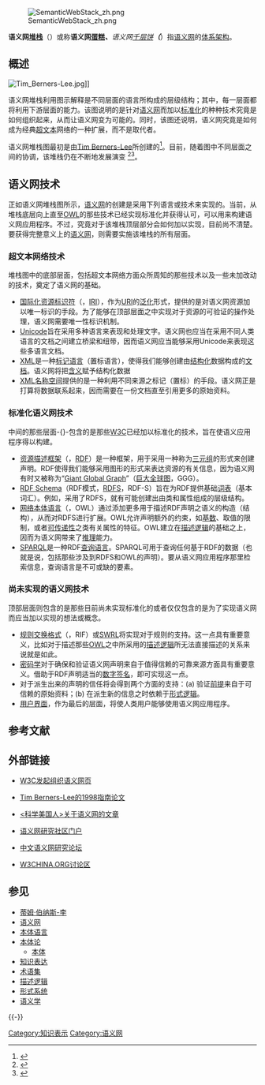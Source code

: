 {{Link style|time=2015-12-12T05:12:41+00:00}}
[[File:SemanticWebStack_zh.png|thumb]]

'''语义网[[堆栈|堆栈]]'''（{{lang-en|''Semantic Web Stack''}}）或称'''语义网[[蛋糕|蛋糕]]'''''{{lang|en|Semantic Web Cake}}'''、'''语义网[[千层饼|千层饼]]'''（'''{{lang|en|Semantic Web Layer Cake}}''）指[[语义网|语义网]]的[[体系架构_(计算机科学)|体系架构]]。

== 概述 ==
[[File:Tim_Berners-Lee.jpg|thumb]]]]

语义网堆栈利用图示解释是不同层面的语言所构成的层级结构；其中，每一层面都将利用下游层面的能力。该图说明的是针对[[语义网|语义网]]而加以[[标准化|标准化]]的种种技术究竟是如何组织起来，从而让语义网变为可能的。同时，该图还说明，语义网究竟是如何成为经典[[超文本|超文本]]网络的一种扩展，而不是取代者。

语义网堆栈图最初是由[[蒂姆·伯纳斯-李|Tim Berners-Lee]]所创建的<ref name="Semantic Web Stack 2000">{{cite web|url=http://www.w3.org/2000/Talks/1206-xml2k-tbl/slide10-0.html|title=Semantic Web - XML2000, slide 10|publisher=[[W3C|W3C]]|accessdate=2008-05-13|archive-date=2008-05-09|archive-url=https://web.archive.org/web/20080509122351/http://www.w3.org/2000/Talks/1206-xml2k-tbl/slide10-0.html|dead-url=no}}</ref>。目前，随着图中不同层面之间的协调，该堆栈仍在不断地发展演变
<ref name="Semantic Web Stack 2005">{{cite web|url=http://www.w3c.it/talks/2005/openCulture/slide7-0.html|title=Representing Knowledge in the Semantic Web, slide 7|publisher=[[W3C|W3C]]|accessdate=2008-05-13|archive-date=2011-04-11|archive-url=https://web.archive.org/web/20110411003705/http://www.w3c.it/talks/2005/openCulture/slide7-0.html|dead-url=no}}</ref><ref name="Semantic Web Stack 2007">{{cite web|url=http://www.w3.org/2007/Talks/0130-sb-W3CTechSemWeb/#(24)|title=Semantic Web, and Other Technologies to Watch, slide 24|publisher=[[W3C|W3C]]|accessdate=2008-05-13|archive-date=2008-04-17|archive-url=https://web.archive.org/web/20080417230804/http://www.w3.org/2007/Talks/0130-sb-W3CTechSemWeb/#(24)|dead-url=no}}</ref>。

== 语义网技术 ==
正如语义网堆栈图所示，[[语义网|语义网]]的创建是采用下列语言或技术来实现的。当前，从堆栈底层向上直至[[网络本体语言|OWL]]的那些技术已经实现标准化并获得认可，可以用来构建语义网应用程序。不过，究竟对于该堆栈顶层部分会如何加以实现，目前尚不清楚。要获得完整意义上的[[语义网|语义网]]，则需要实施该堆栈的所有层面。

=== 超文本网络技术 ===
堆栈图中的底部层面，包括超文本网络方面众所周知的那些技术以及一些未加改动的技术，奠定了语义网的基础。

* [[国际化资源标识符|国际化资源标识符]]（{{lang|en|Internationalized Resource Identifier}}，[[IRI|IRI]]），作为[[URI|URI]]的[[泛化|泛化]]形式，提供的是对语义网资源加以唯一标识的手段。为了能够在顶部层面之中实现对于资源的可验证的操作处理，语义网需要唯一性标识机制。
* [[Unicode|Unicode]]旨在采用多种语言来表现和处理文字。语义网也应当在采用不同人类语言的文档之间建立桥梁和纽带，因而语义网应当能够采用Unicode来表现这些多语言文档。
* [[XML|XML]]是一种[[标记语言|标记语言]]（置标语言），使得我们能够创建由[[结构化|结构化]]数据构成的[[文档_(计算机科学)|文档]]。语义网将把[[含义_(语义学)|含义]]赋予结构化数据
* [[XML名称空间|XML名称空间]]提供的是一种利用不同来源之标记（置标）的手段。语义网正是打算将数据联系起来，因而需要在一份文档直至引用更多的原始资料。

=== 标准化语义网技术 ===
中间的那些层面-{}-包含的是那些[[W3C|W3C]]已经加以标准化的技术，旨在使语义应用程序得以构建。

* [[RDF|资源描述框架]]（{{lang|en|Resource Description Framework}}，[[RDF|RDF]]）是一种框架，用于采用一种称为[[三元组|三元组]]的形式来创建声明。RDF使得我们能够采用图形的形式来表达资源的有关信息，因为语义网有时又被称为“[[:en:Giant_Global_Graph|Giant Global Graph]]”（[[巨大全球图|巨大全球图]]，GGG）。
* [[:en:RDF_Schema|RDF Schema]]（RDF模式，[[RDFS|RDFS]]，RDF-S）旨在为RDF提供基础[[词表|词表]]（基本词汇）。例如，采用了RDFS，就有可能创建出由类和属性组成的层级结构。
* [[网络本体语言|网络本体语言]]（{{lang|en|Web Ontology Language}}，OWL）通过添加更多用于描述RDF声明之语义的构造（结构），从而对RDFS进行扩展。OWL允许声明额外的约束，如[[基数|基数]]、取值的限制，或者[[可传递性|可传递性]]之类有关属性的特征。OWL建立在[[描述逻辑|描述逻辑]]的基础之上，因而为语义网带来了[[推理|推理]]能力。
* [[:en:SPARQL|SPARQL]]是一种RDF[[查询语言|查询语言]]。SPARQL可用于查询任何基于RDF的数据（也就是说，包括那些涉及到RDFS和OWL的声明）。要从语义网应用程序那里检索信息，查询语言是不可或缺的要素。

=== 尚未实现的语义网技术 ===
顶部层面则包含的是那些目前尚未实现标准化的或者仅仅包含的是为了实现语义网而应当加以实现的想法或概念。

* [[:en:Rule_Interchange_Format|规则交换格式]]（{{lang|en|Rule Interchange Format}}，RIF）或[[:en:SWRL|SWRL]]将实现对于规则的支持。这一点具有重要意义，比如对于描述那些[[网络本体语言|OWL]]之中所采用的[[描述逻辑|描述逻辑]]所无法直接描述的关系来说就是如此。
* [[密码学|密码学]]对于确保和验证语义网声明来自于值得信赖的可靠来源方面具有重要意义。借助于RDF声明适当的[[数字签名|数字签名]]，即可实现这一点。
* 对于派生出来的声明的信任将会得到两个方面的支持：(a) 验证[[前提|前提]]来自于可信赖的原始资料；(b) 在派生新的信息之时依赖于[[形式逻辑|形式逻辑]]。
* [[用户界面|用户界面]]，作为最后的层面，将使人类用户能够使用语义网应用程序。

== 参考文献 ==
{{Reflist}}

== 外部链接 ==
* {{en icon}} [http://www.w3.org/2001/sw/ W3C发起组织语义网页]{{Wayback|url=http://www.w3.org/2001/sw/ |date=20031205013717 }}
* {{en icon}} [http://www.w3.org/DesignIssues/Semantic.html Tim Berners-Lee的1998指南论文]{{Wayback|url=http://www.w3.org/DesignIssues/Semantic.html |date=20031206090813 }}
* {{en icon}} [http://www.scientificamerican.com/article.cfm?articleID=00048144-10D2-1C70-84A9809EC588EF21&catID=2 <科学美国人>关于语义网的文章]{{Wayback|url=http://www.scientificamerican.com/article.cfm?articleID=00048144-10D2-1C70-84A9809EC588EF21&catID=2 |date=20060316180238 }}
* {{en icon}} [http://www.semanticweb.org/ 语义网研究社区门户]{{Wayback|url=http://www.semanticweb.org/ |date=20031208005338 }}
* {{zh icon}} [https://web.archive.org/web/20090204212356/http://boole.cs.iastate.edu/ 中文语义网研究论坛]
* {{zh icon}} [http://bbs.w3china.org W3CHINA.ORG讨论区]{{Wayback|url=http://bbs.w3china.org/ |date=20080907094022 }}

== 参见 ==
{{Portal box|计算机科学|信息技术|互联网}}
* [[蒂姆·伯纳斯-李|蒂姆·伯纳斯-李]]
* [[语义网|语义网]]
* [[本体语言|本体语言]]
* [[本体论_(信息科学)|本体论]]
** [[本体_(信息科学)|本体]]
* [[知识表达|知识表达]]
* [[术语集|术语集]]
* [[描述逻辑|描述逻辑]]
* [[形式系统|形式系统]]
* [[语义学|语义学]]

{{-}}
{{语义网}}

[[Category:知识表示|Category:知识表示]]
[[Category:语义网|Category:语义网]]